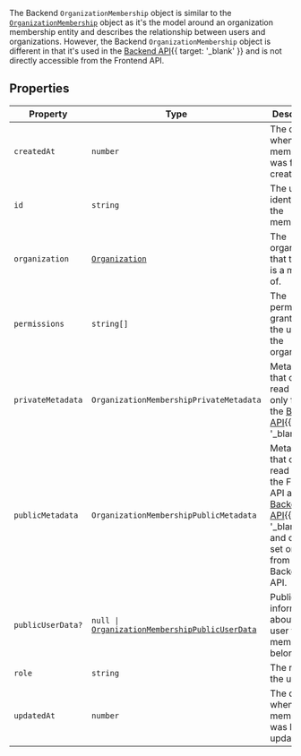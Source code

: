 The Backend `OrganizationMembership` object is similar to the [`OrganizationMembership`](/docs/references/javascript/types/organization-membership) object as it's the model around an organization membership entity and describes the relationship between users and organizations. However, the Backend `OrganizationMembership` object is different in that it's used in the [Backend API](/docs/reference/backend-api/tag/Organization-Memberships#operation/CreateOrganizationMembership){{ target: '_blank' }} and is not directly accessible from the Frontend API.

## Properties

| Property                                       | Type                                                                                                   | Description                                                                                                                                                    |
| ---------------------------------------------- | ------------------------------------------------------------------------------------------------------ | -------------------------------------------------------------------------------------------------------------------------------------------------------------- |
| <a id="createdat"></a> `createdAt`             | `number`                                                                                               | The date when the membership was first created.                                                                                                                |
| <a id="id"></a> `id`                           | `string`                                                                                               | The unique identifier for the membership.                                                                                                                      |
| <a id="organization"></a> `organization`       | [`Organization`](/docs/references/backend/types/backend-organization)                                  | The organization that the user is a member of.                                                                                                                 |
| <a id="permissions"></a> `permissions`         | <code>string[]</code>                                                                                  | The permissions granted to the user in the organization.                                                                                                       |
| <a id="privatemetadata"></a> `privateMetadata` | `OrganizationMembershipPrivateMetadata`                                                                | Metadata that can be read and set only from the [Backend API](/docs/reference/backend-api){{ target: '_blank' }}.                                              |
| <a id="publicmetadata"></a> `publicMetadata`   | `OrganizationMembershipPublicMetadata`                                                                 | Metadata that can be read from the Frontend API and [Backend API](/docs/reference/backend-api){{ target: '_blank' }} and can be set only from the Backend API. |
| <a id="publicuserdata"></a> `publicUserData?`  | <code>null \| [OrganizationMembershipPublicUserData](#organization-membership-public-user-data)</code> | Public information about the user that this membership belongs to.                                                                                             |
| <a id="role"></a> `role`                       | `string`                                                                                               | The role of the user.                                                                                                                                          |
| <a id="updatedat"></a> `updatedAt`             | `number`                                                                                               | The date when the membership was last updated.                                                                                                                 |
